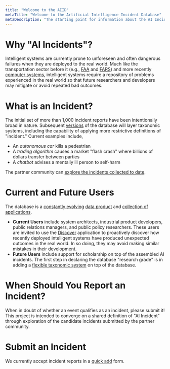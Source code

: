 ```yaml
---
title: "Welcome to the AIID"
metaTitle: "Welcome to the Artificial Intelligence Incident Database"
metaDescription: "The starting point for information about the AI Incident Database"
---
```


# Why "AI Incidents"?

Intelligent systems are currently prone to unforeseen and often dangerous failures when they are deployed to the real world. Much like the transportation sector before it (e.g., [FAA](https://www.faa.gov/data_research/accident_incident/) and [FARS](https://www.nhtsa.gov/research-data/fatality-analysis-reporting-system-fars)) and more recently [computer systems](https://cve.mitre.org/cve/), intelligent systems require a repository of problems experienced in the real world so that future researchers and developers may mitigate or avoid repeated bad outcomes.

# What is an Incident?

The initial set of more than 1,000 incident reports have been intentionally broad in nature. Subsequent [versions](/roadmap) of the database will layer taxonomic systems, including the capability of applying more restrictive definitions of "incident." Current examples include,

* An *autonomous car* kills a pedestrian
* A *trading algorithm* causes a market "flash crash" where billions of dollars transfer between parties
* A *chatbot* advises a mentally ill person to self-harm

The partner community can [explore the incidents collected to date](/apps/1-discover).

# Current and Future Users

The database is a [constantly evolving](/roadmap) [data product](/develop) and [collection of applications](/apps).

* **Current Users** include system architects, industrial product developers, public relations managers, and public policy researchers. These users are invited to use the [Discover](/apps/1-discover) application to proactively discover how recently deployed intelligent systems have produced unexpected outcomes in the real world. In so doing, they may avoid making similar mistakes in their development.
* **Future Users** include support for scholarship on top of the assembled AI incidents. The first step in declaring the database "research grade" is in adding a [flexible taxonomic system](/roadmap) on top of the database.

# When Should You Report an Incident?

When in doubt of whether an event qualifies as an incident, please submit it! This project is intended to converge on a shared definition of "AI Incident" through exploration of the candidate incidents submitted by the partner community.

# Submit an Incident

We currently accept incident reports in a [quick add](/apps/quickadd) form.
